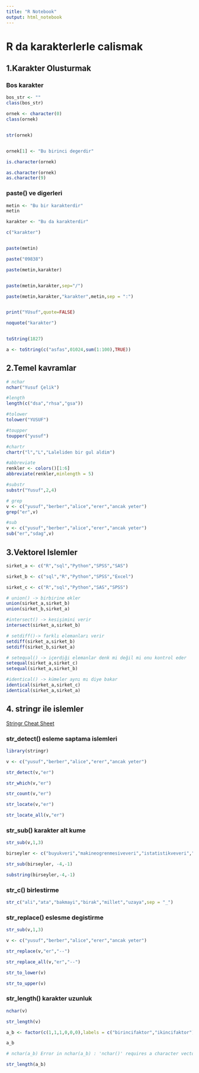 ```yaml
---
title: "R Notebook"
output: html_notebook
---
```


# R da karakterlerle calismak

## 1.Karakter Olusturmak

### Bos karakter 

``` r

bos_str <- ""
class(bos_str)

ornek <- character(0)
class(ornek)


str(ornek)


ornek[1] <- "Bu birinci degerdir"

is.character(ornek)

as.character(ornek) 
as.character(9)
```

### paste() ve digerleri

```r

metin <- "Bu bir karakterdir"
metin

karakter <- "Bu da karakterdir"

c("karakter")


paste(metin)

paste("09838")

paste(metin,karakter)


paste(metin,karakter,sep="/")

paste(metin,karakter,"karakter",metin,sep = ":")


print("YUsuf",quote=FALSE)

noquote("karakter")


toString(1827)

a <- toString(c("asfas",01024,sum(1:100),TRUE))
```

## 2.Temel kavramlar

```r
# nchar
nchar("Yusuf Çelik")

#length
length(c("dsa","rhsa","gsa"))

#tolower
tolower("YUSUF")

#toupper
toupper("yusuf")

#chartr
chartr("l","L","Laleliden bir gul aldim")

#abbreviate
renkler <- colors()[1:6]
abbreviate(renkler,minlength = 5)

#substr
substr("Yusuf",2,4)

# grep
v <- c("yusuf","berber","alice","erer","ancak yeter")
grep("er",v)

#sub
v <- c("yusuf","berber","alice","erer","ancak yeter")
sub("er","sdag",v)

```

## 3.Vektorel Islemler

```r

sirket_a <- c("R","sql","Python","SPSS","SAS")

sirket_b <- c("sql","R","Python","SPSS","Excel")

sirket_c <- c("R","sql","Python","SAS","SPSS")

# union() -> birbirine ekler
union(sirket_a,sirket_b)
union(sirket_b,sirket_a)

#intersect() -> kesişimini verir
intersect(sirket_a,sirket_b)

# setdiff()-> farklı elemanları verir
setdiff(sirket_a,sirket_b)
setdiff(sirket_b,sirket_a)

# setequal() -> içerdiği elemanlar denk mi değil mi onu kontrol eder
setequal(sirket_a,sirket_c)
setequal(sirket_a,sirket_b)

#identical() -> kümeler aynı mı diye bakar
identical(sirket_a,sirket_c)
identical(sirket_a,sirket_a)
```


## 4. stringr ile islemler

[Stringr Cheat Sheet](https://evoldyn.gitlab.io/evomics-2018/ref-sheets/R_strings.pdf)

### str_detect() esleme saptama islemleri
```r
library(stringr)

v <- c("yusuf","berber","alice","erer","ancak yeter")

str_detect(v,"er")

str_which(v,"er")

str_count(v,"er")

str_locate(v,"er")

str_locate_all(v,"er")

```

### str_sub() karakter alt kume
```r

str_sub(v,1,3)

birseyler <- c("buyukveri","makineogrenmesiveveri","istatistikveveri","borcamveveri")

str_sub(birseyler, -4,-1)

substring(birseyler,-4,-1)

```

### str_c() birlestirme
```r

str_c("ali","ata","bakmayi","birak","millet","uzaya",sep = "_")


```

### str_replace() eslesme degistirme
```r
str_sub(v,1,3)

v <- c("yusuf","berber","alice","erer","ancak yeter")

str_replace(v,"er","--")

str_replace_all(v,"er","--")

str_to_lower(v)

str_to_upper(v)

```

### str_length() karakter uzunluk
```r
nchar(v)

str_length(v)

a_b <- factor(c(1,1,1,0,0,0),labels = c("birincifaktor","ikincifaktor"))

a_b

# nchar(a_b) Error in nchar(a_b) : 'nchar()' requires a character vector

str_length(a_b)
```